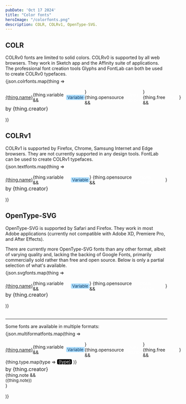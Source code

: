```yaml
---
pubDate: 'Oct 17 2024'
title: "Color fonts"
heroImage: "/colorfonts.png"
description: COLR, COLRv1, OpenType-SVG.
---
```



## COLR
COLRv0 fonts are limited to solid colors. COLRv0 is supported by all web browsers. They work in Sketch app and the Affinity suite of applications. The professional font creation tools Glyphs and FontLab can both be used to create COLRv0 typefaces.

<div style="display: flex; flex-direction: column; gap: 16px; margin-top: -8px;">
{json.colrfonts.map(thing => <div style="display: flex; flex-direction: column;">
<div style="display: flex; align-items: center; align-content: center;"><a href={thing.url}>{thing.name}</a> {thing.variable && <span style="font-size: 13px; color: oklch(0.3 0.1 245.84); background-color: oklch(0.88 0.07 240.74); border-radius: 4px; padding: 0px 4px; margin-left: 8px;">Variable</span>} {thing.opensource && <span style="font-size: 13px; background-color: var(--accent-light); color: white; border-radius: 4px; padding: 0px 4px; margin-left: 8px;">Open Source</span>}
{thing.free && <span style="font-size: 13px; background-color: var(--accent-light); color: white; border-radius: 4px; padding: 0px 4px; margin-left: 8px;">Free</span>}
</div>
<span style="font-size: 16px;">by {thing.creator}</span>
</div>)}
</div>

## COLRv1
COLRv1 is supported by Firefox, Chrome, Samsung Internet and Edge browsers. They are not currently supported in any design tools. FontLab can be used to create COLRv1 typefaces.

<div style="display: flex; flex-direction: column; gap: 16px; margin-top: -8px;">
{json.textfonts.map(thing => <div style="display: flex; flex-direction: column;">
<div style="display: flex; align-items: center; align-content: center;"><a href={thing.url}>{thing.name}</a> {thing.variable && <span style="font-size: 13px; color: oklch(0.3 0.1 245.84); background-color: oklch(0.88 0.07 240.74); border-radius: 4px; padding: 0px 4px; margin-left: 8px;">Variable</span>} {thing.opensource && <span style="font-size: 13px; background-color: var(--accent-light); color: white; border-radius: 4px; padding: 0px 4px; margin-left: 8px;">Open Source</span>}</div>
<span style="font-size: 16px;">by {thing.creator}</span>
</div>)}
</div>

## OpenType-SVG
OpenType-SVG is supported by Safari and Firefox. They work in most Adobe applications (currently not compatible with Adobe XD, Premiere Pro, and After Effects).

There are currently more OpenType-SVG fonts than any other format, albeit of varying quality and, lacking the backing of Google Fonts, primarily commercially sold rather than free and open source. Below is only a partial selection of what's available.

<div style="display: flex; flex-direction: column; gap: 16px; margin-top: -8px;">
{json.svgfonts.map(thing => <div class="font-listing" style="display: flex; flex-direction: column;">
<div style="display: flex; align-items: center; align-content: center;"><a href={thing.url}>{thing.name}</a> {thing.variable && <span style="font-size: 13px; color: oklch(0.3 0.1 245.84); background-color: oklch(0.88 0.07 240.74); border-radius: 4px; padding: 0px 4px; margin-left: 8px;">Variable</span>} {thing.opensource && <span style="font-size: 13px; background-color: var(--accent-light); color: white; border-radius: 4px; padding: 0px 4px; margin-left: 8px;">Open Source</span>}</div>
<span style="font-size: 16px;">by {thing.creator}</span>
</div>)}
</div>

<hr style="margin-top: 32px;" />

Some fonts are available in multiple formats:

<div style="display: flex; flex-direction: column; gap: 16px; margin-top: -8px;">
{json.multiformatfonts.map(thing => <div style="display: flex; flex-direction: column;">
<div style="display: flex; align-items: center; align-content: center;"><a href={thing.url}>{thing.name}</a> {thing.variable && <span style="font-size: 13px; color: oklch(0.3 0.1 245.84); background-color: oklch(0.88 0.07 240.74); border-radius: 4px; padding: 0px 4px; margin-left: 8px;">Variable</span>} {thing.opensource && <span style="font-size: 13px; background-color: var(--accent-light); color: white; border-radius: 4px; padding: 0px 4px; margin-left: 8px;">Open Source</span>} {thing.free && <span style="font-size: 13px; background-color: var(--accent-light); color: white; border-radius: 4px; padding: 0px 4px; margin-left: 8px;">Free</span>}</div>
<div style="display: flex; align-items: center; align-content: center; gap: 4px; margin-block: 4px;">
{thing.type.map(type => <span style="font-size: 13px; background-color: black; color: white; border-radius: 4px; padding: 0px 4px;">{type}</span>)}
</div>
<span style="font-size: 16px;">by {thing.creator}</span>
{thing.note && <p style="font-size: 13px; margin: 0;">({thing.note})</p>}
</div>)}
</div>